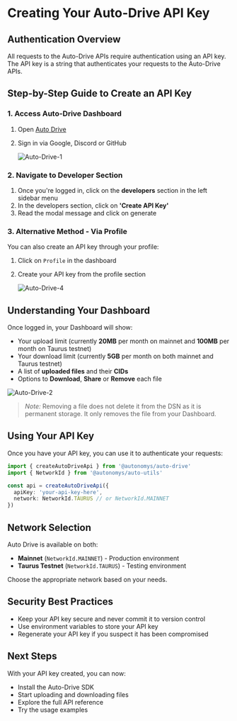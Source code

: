 # Creating Your Auto-Drive API Key

## Authentication Overview

All requests to the Auto-Drive APIs require authentication using an API key. The API key is a string that authenticates your requests to the Auto-Drive APIs.

## Step-by-Step Guide to Create an API Key

### 1. Access Auto-Drive Dashboard

1. Open [Auto Drive](https://ai3.storage/)
2. Sign in via Google, Discord or GitHub

   ![Auto-Drive-1](/developers/Auto-Drive-1(2).png)

### 2. Navigate to Developer Section

1. Once you're logged in, click on the **developers** section in the left sidebar menu
2. In the developers section, click on **'Create API Key'**
3. Read the modal message and click on generate

### 3. Alternative Method - Via Profile

You can also create an API key through your profile:

1. Click on `Profile` in the dashboard
2. Create your API key from the profile section

   ![Auto-Drive-4](/developers/Auto-Drive-4.png)

## Understanding Your Dashboard

Once logged in, your Dashboard will show:

- Your upload limit (currently **20MB** per month on mainnet and **100MB** per month on Taurus testnet)  
- Your download limit (currently **5GB** per month on both mainnet and Taurus testnet)  
- A list of **uploaded files** and their **CIDs**
- Options to **Download**, **Share** or **Remove** each file

![Auto-Drive-2](/developers/Auto-Drive-2.png)

> *Note:* Removing a file does not delete it from the DSN as it is permanent storage. It only removes the file from your Dashboard.

## Using Your API Key

Once you have your API key, you can use it to authenticate your requests:

```typescript
import { createAutoDriveApi } from '@autonomys/auto-drive'
import { NetworkId } from '@autonomys/auto-utils'

const api = createAutoDriveApi({
  apiKey: 'your-api-key-here',
  network: NetworkId.TAURUS // or NetworkId.MAINNET
})
```

## Network Selection

Auto Drive is available on both:
- **Mainnet** (`NetworkId.MAINNET`) - Production environment
- **Taurus Testnet** (`NetworkId.TAURUS`) - Testing environment

Choose the appropriate network based on your needs.

## Security Best Practices

- Keep your API key secure and never commit it to version control
- Use environment variables to store your API key
- Regenerate your API key if you suspect it has been compromised

## Next Steps

With your API key created, you can now:
- Install the Auto-Drive SDK
- Start uploading and downloading files
- Explore the full API reference
- Try the usage examples